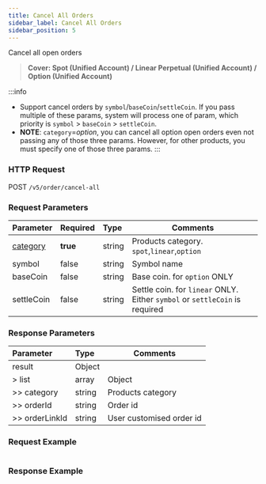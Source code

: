 ```yaml
---
title: Cancel All Orders
sidebar_label: Cancel All Orders
sidebar_position: 5
---
```

Cancel all open orders
> **Cover: Spot (Unified Account) / Linear Perpetual (Unified Account) / Option (Unified Account)**

:::info
- Support cancel orders by `symbol`/`baseCoin`/`settleCoin`. If you pass multiple of these params, system will process one of param, which priority is `symbol` > `baseCoin` > `settleCoin`.
- **NOTE**: `category`=_option_, you can cancel all option open orders even not passing any of those three params. However, for other products, you must specify one of those three params.
:::

### HTTP Request
POST `/v5/order/cancel-all`

### Request Parameters
| Parameter | Required | Type | Comments|
|:----- |:-------|:-----|------ |
|[category](../enum#category) |**true** |string |Products category. `spot`,`linear`,`option` |
|symbol |false|string |Symbol name |
|baseCoin |false|string |Base coin. for `option` ONLY|
|settleCoin |false|string |Settle coin. for `linear` ONLY. Either `symbol` or `settleCoin` is required|

### Response Parameters
| Parameter | Type | Comments|
|:----- |:-----|----- |
|result |Object | |
|> list |array |Object |
|>> category |string |Products category |
|>> orderId |string |Order id |
|>> orderLinkId |string |User customised order id |

### Request Example

<Tabs>
<TabItem value="console" label="Console">

```http
```

</TabItem>
</Tabs>

### Response Example

<Tabs>
<TabItem value="js linear" label="linear">

```json

```
</TabItem>
</Tabs>